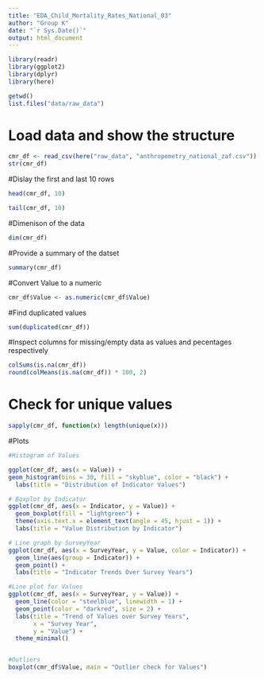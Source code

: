 ```yaml
---
title: "EDA_Child_Mortality_Rates_National_03"
author: "Group K"
date: "`r Sys.Date()`"
output: html_document
---
```

```r
library(readr)
library(ggplot2)
library(dplyr)
library(here)

getwd()
list.files("data/raw_data")
```

# Load data and show the structure 
```r
cmr_df <- read_csv(here("raw_data", "anthropometry_national_zaf.csv"))
str(cmr_df)
```
#Dislay the first and last 10 rows
```r
head(cmr_df, 10)

tail(cmr_df, 10)
```

#Dimenison of the data
```r
dim(cmr_df)
```
#Provide a summary of the datset
```r
summary(cmr_df)
```
#Convert Value to a numeric
```r
cmr_df$Value <- as.numeric(cmr_df$Value)
```
#Find duplicated values 
```r
sum(duplicated(cmr_df))
```
#Inspect columns for missing/empty data as values and pecentages respectively
```r
colSums(is.na(cmr_df))
round(colMeans(is.na(cmr_df)) * 100, 2)
```

# Check for unique values
```r
sapply(cmr_df, function(x) length(unique(x)))

```
#Plots
```r
#Histogram of Values

ggplot(cmr_df, aes(x = Value)) +
geom_histogram(bins = 30, fill = "skyblue", color = "black") +
  labs(title = "Distribution of Indicator Values")

# Boxplot by Indicator
ggplot(cmr_df, aes(x = Indicator, y = Value)) +
  geom_boxplot(fill = "lightgreen") +
  theme(axis.text.x = element_text(angle = 45, hjust = 1)) +
  labs(title = "Value Distribution by Indicator")

# Line graph by SurveyYear
ggplot(cmr_df, aes(x = SurveyYear, y = Value, color = Indicator)) +
  geom_line(aes(group = Indicator)) +
  geom_point() +
  labs(title = "Indicator Trends Over Survey Years")

#Line plot for Values
ggplot(cmr_df, aes(x = SurveyYear, y = Value)) +
  geom_line(color = "steelblue", linewidth = 1) +
  geom_point(color = "darkred", size = 2) +
  labs(title = "Trend of Values over Survey Years",
       x = "Survey Year",
       y = "Value") +
  theme_minimal()


#Outliers
boxplot(cmr_df$Value, main = "Outlier check for Values")
```